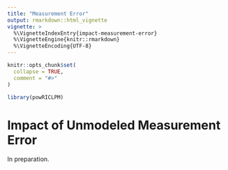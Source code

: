 ---
title: "Measurement Error"
output: rmarkdown::html_vignette
vignette: >
  %\VignetteIndexEntry{impact-measurement-error}
  %\VignetteEngine{knitr::rmarkdown}
  %\VignetteEncoding{UTF-8}
---

```{r, include = FALSE}
knitr::opts_chunk$set(
  collapse = TRUE,
  comment = "#>"
)
```

```{r setup}
library(powRICLPM)
```




# Impact of Unmodeled Measurement Error 
In preparation.
